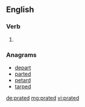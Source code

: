 ==English==

===Verb===
{{head|en|verb form}}

# {{en-past of|prate}}

===Anagrams===
* [[depart#English|depart]]
* [[parted#English|parted]]
* [[petard#English|petard]]
* [[tarped#English|tarped]]

[[de:prated]]
[[mg:prated]]
[[vi:prated]]